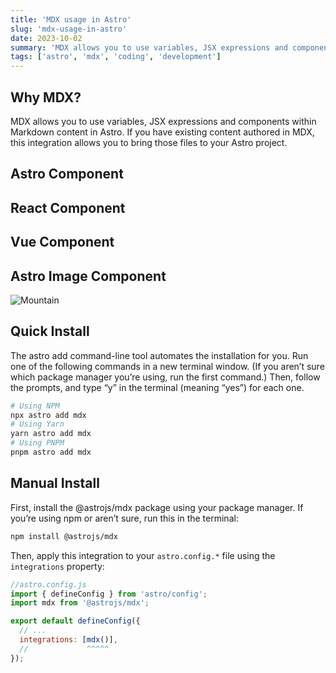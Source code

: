 ```yaml
---
title: 'MDX usage in Astro'
slug: 'mdx-usage-in-astro'
date: 2023-10-02
summary: 'MDX allows you to use variables, JSX expressions and components within Markdown content in Astro. If you have existing content authored in MDX, this integration allows you to bring those files to your Astro project.'
tags: ['astro', 'mdx', 'coding', 'development']
---
```



## Why MDX?

MDX allows you to use variables, JSX expressions and components within Markdown content in Astro. If you have existing content authored in MDX, this integration allows you to bring those files to your Astro project.

## Astro Component

<AstroComponent />

## React Component

<ReactComponent client:load />

## Vue Component

<VueComponent client:load />

## Astro Image Component

<Image src={mountainImage} alt="Mountain" />

## Quick Install

The astro add command-line tool automates the installation for you. Run one of the following commands in a new terminal window. (If you aren’t sure which package manager you’re using, run the first command.) Then, follow the prompts, and type “y” in the terminal (meaning “yes”) for each one.

```bash
# Using NPM
npx astro add mdx
# Using Yarn
yarn astro add mdx
# Using PNPM
pnpm astro add mdx
```

## Manual Install

First, install the @astrojs/mdx package using your package manager. If you’re using npm or aren’t sure, run this in the terminal:

```bash
npm install @astrojs/mdx
```


Then, apply this integration to your `astro.config.*` file using the `integrations` property:

```javascript
//astro.config.js
import { defineConfig } from 'astro/config';
import mdx from '@astrojs/mdx';

export default defineConfig({
  // ...
  integrations: [mdx()],
  //             ^^^^^
});
```
